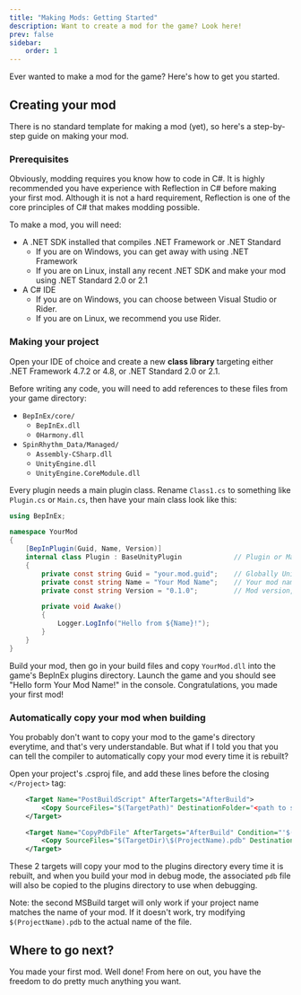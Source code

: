 ```yaml
---
title: "Making Mods: Getting Started"
description: Want to create a mod for the game? Look here!
prev: false
sidebar:
    order: 1
---
```


Ever wanted to make a mod for the game? Here's how to get you started.

## Creating your mod

There is no standard template for making a mod (yet), so here's a step-by-step guide on making your mod.

### Prerequisites

Obviously, modding requires you know how to code in C#. It is highly recommended you have experience with Reflection in C# before making your first mod. Although it is not a hard requirement, Reflection is one of the core principles of C# that makes modding possible.

To make a mod, you will need:
- A .NET SDK installed that compiles .NET Framework or .NET Standard
    - If you are on Windows, you can get away with using .NET Framework
    - If you are on Linux, install any recent .NET SDK and make your mod using .NET Standard 2.0 or 2.1
- A C# IDE
    - If you are on Windows, you can choose between Visual Studio or Rider.
    - If you are on Linux, we recommend you use Rider.

### Making your project

Open your IDE of choice and create a new **class library** targeting either .NET Framework 4.7.2 or 4.8, or .NET Standard 2.0 or 2.1.

Before writing any code, you will need to add references to these files from your game directory:
- `BepInEx/core/`
    - `BepInEx.dll`
    - `0Harmony.dll`
- `SpinRhythm_Data/Managed/`
    - `Assembly-CSharp.dll`
    - `UnityEngine.dll`
    - `UnityEngine.CoreModule.dll`

Every plugin needs a main plugin class. Rename `Class1.cs` to something like `Plugin.cs` or `Main.cs`, then have your main class look like this:
```cs
using BepInEx;

namespace YourMod
{
    [BepInPlugin(Guid, Name, Version)]
    internal class Plugin : BaseUnityPlugin             // Plugin or Main, whatever you named your file.
    {
        private const string Guid = "your.mod.guid";    // Globally Unique Identifier, usually follows the convention com.yourwebsite.yourmod
        private const string Name = "Your Mod Name";    // Your mod name
        private const string Version = "0.1.0";         // Mod version, follows semantic versioning https://semver.org/

        private void Awake()
        {
            Logger.LogInfo("Hello from ${Name}!");
        }
    }
}
```

Build your mod, then go in your build files and copy `YourMod.dll` into the game's BepInEx plugins directory.
Launch the game and you should see "Hello form Your Mod Name!" in the console. Congratulations, you made your first mod!

### Automatically copy your mod when building

You probably don't want to copy your mod to the game's directory everytime, and that's very understandable. But what if I told you that you can tell the compiler to automatically copy your mod every time it is rebuilt?

Open your project's .csproj file, and add these lines before the closing `</Project>` tag:

```xml
    <Target Name="PostBuildScript" AfterTargets="AfterBuild">
        <Copy SourceFiles="$(TargetPath)" DestinationFolder="<path to srxd>\BepInEx\plugins" SkipUnchangedFiles="false" OverwriteReadOnlyFiles="true" />
    </Target>

    <Target Name="CopyPdbFile" AfterTargets="AfterBuild" Condition="'$(Configuration)' == 'Debug' And '$(OS)' == 'Unix'">
        <Copy SourceFiles="$(TargetDir)\$(ProjectName).pdb" DestinationFolder="<path to srxd>\BepInEx\plugins" SkipUnchangedFiles="false" OverwriteReadOnlyFiles="true" />
    </Target>
```
These 2 targets will copy your mod to the plugins directory every time it is rebuilt, and when you build your mod in debug mode, the associated `pdb` file will also be copied to the plugins directory to use when debugging.

Note: the second MSBuild target will only work if your project name matches the name of your mod. If it doesn't work, try modifying `$(ProjectName).pdb` to the actual name of the file.

## Where to go next?

You made your first mod. Well done! From here on out, you have the freedom to do pretty much anything you want.
